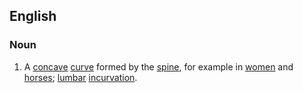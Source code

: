 ==English==

===Noun===

# {{anatomy}} A [[concave]] [[curve]] formed by the [[spine]], for example in [[women]] and [[horses]]; [[lumbar]] [[incurvation]].